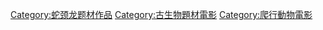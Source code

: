 [[Category:蛇颈龙题材作品|Category:蛇颈龙题材作品]]
[[Category:古生物題材電影|Category:古生物題材電影]]
[[Category:爬行動物電影|Category:爬行動物電影]]
